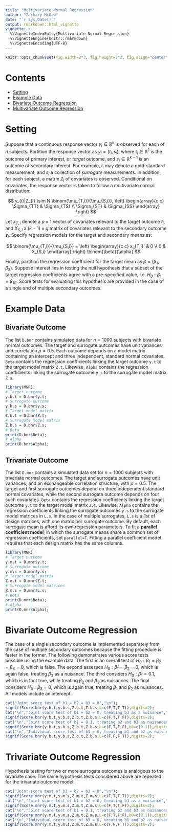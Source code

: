 ```yaml
---
title: "Multivariate Normal Regression"
author: "Zachary McCaw"
date: "`r Sys.Date()`"
output: rmarkdown::html_vignette
vignette: >
  %\VignetteIndexEntry{Multivariate Normal Regression}
  %\VignetteEngine{knitr::rmarkdown}
  %\VignetteEncoding{UTF-8}
---
```


```r
knitr::opts_chunk$set(fig.width=2*3, fig.height=2*2, fig.align="center", fig.path='Figs/',echo=T, warning=F, message=F, cache=T, results='hold');
```

# Contents

* [Setting](#setting)
* [Example Data](#example-data)
* [Bivariate Outcome Regression](#bivariate-outcome-regression)
* [Multivariate Outcome Regression](#multivariate-outcome-regression)

# Setting

Suppose that a continuous response vector $y_{i}\in\mathbb{R}^{k}$ is observed for each of $n$ subjects. Partition the response vector as $y_{i} = (t_{i},s_{i})$, where $t_{i}\in\mathbb{R}^{1}$ is the outcome of primary interest, or *target* outcome, and $s_{i}\in\mathbb{R}^{k-1}$ is an outcome of secondary interest. For example, $t_{i}$ may denote a gold-standard measurement, and $s_{i}$ a collection of *surrogate* measurements. In addition, for each subject, a matrix $Z_{i}$ of covariates is observed. Conditional on covariates, the response vector is taken to follow a multivariate normal distribution:

$$
y_{i}|Z_{i} \sim N \binom{\mu_{T,i}}{\mu_{S,i}}, \left(
\begin{array}{c c}
\Sigma_{TT} & \Sigma_{TS} \\
\Sigma_{ST} & \Sigma_{SS}
\end{array}
\right)
$$

Let $x_{T,i}$ denote a $p \times 1$ vector of covariates relevant to the target outcome $t_{i}$, and $X_{S,i}$ a $(k-1) \times q$ matrix of covariates relevant to the secondary outcome $s_{i}$. Specify regression models for the target and secondary means as:

$$
\binom{\mu_{T,i}}{\mu_{S,i}} = \left(
\begin{array}{c c}
x_{T,i}' & 0 \\
0 & X_{S,i}
\end{array}
\right)
\binom{\beta}{\alpha}
$$

Finally, partition the regression coefficient for the target mean as $\beta = (\beta_{1},\beta_{2})$. Suppose interest lies in testing the null hypothesis that a subset of the target regression coefficients agree with a pre-specified value, i.e. $H_{0}:\beta_{1} = \beta_{10}$. Score tests for evaluating this hypothesis are provided in the case of a single and of multiple secondary outcomes. 

# Example Data
## Bivariate Outcome
The list `D.bnr` contains simulated data for $n=1000$ subjects with bivariate normal outcomes. The target and surrogate outcomes have unit variances and correlation $\rho=0.5$. Each outcome depends on a model matrix containing an intercept and three independent, standard normal covariates. `Beta` contains the regression coefficients linking the target outcome `y.t` to the target model matrix `Z.t`. Likewise, `Alpha` contains the regression coefficients linking the surrogate outcome `y.s` to the surrogate model matrix `Z.s`.

```r
library(MNR);
# Target outcome
y.b.t = D.bnr$y.t;
# Surrogate outcome
y.b.s = D.bnr$y.s;
# Target model matrix
Z.b.t = D.bnr$Z.t;
# Surrogate model matrix
Z.b.s = D.bnr$Z.s;
# Beta
print(D.bnr$Beta);
# Alpha
print(D.bnr$Alpha);
```
## Trivariate Outcome
The list `D.mnr` contains a simulated data set for $n=1000$ subjects with trivariate normal outcomes. The target and surrogate outcomes have unit variances, and an exchangeable correlation structure, with $\rho=0.5$. The target and first surrogate outcomes depend on three independent standard normal covariates, while the second surrogate outcome depends on four such covariates. `Beta` contains the regression coefficients linking the target outcome `y.t` to the target model matrix `Z.t`. Likewise, `Alpha` contains the regression coefficients linking the surrogate outcomes `y.s` to the surrogate model matrices in `L.s`. In the case of multiple surrogates, `L.s` is a *list* of design matrices, with one matrix per surrogate outcome. By default, each surrogate mean is afford its own regression parameters. To fit a **parallel coefficient model**, in which the surrogate means share a common set of regression coefficients, set `parallel=T`. Fitting a parallel coefficient model requires that each design matrix has the same columns. 

```r
library(MNR);
# Target outcome
y.m.t = D.mnr$y.t;
# Surrogate outcome
y.m.s = D.mnr$y.s;
# Target model matrix
Z.m.t = D.mnr$Z.t;
# Surrogate model matrices
Z.m.s = D.mnr$L.s;
# Beta
print(D.mnr$Beta);
# Alpha
print(D.mnr$Alpha);
```

# Bivariate Outcome Regression
The case of a single secondary outcome is implemented separately from the case of multiple secondary outcomes because the fitting procedure is faster in the former. The following demonstrates various score tests possible using the example data. The first is an overall test of $H_{0}:\beta_{1}=\beta_{2}=\beta_{3}=0$, which is false. The second assesses $H_{0}:\beta_{1}=\beta_{2}=0$, which is again false, treating $\beta_{3}$ as a nuisance. The third considers $H_{0}:\beta_{1}=0.1$, which is in fact true, while treating $\beta_{2}$ and $\beta_{3}$ as nuisances. The final considers $H_{0}:\beta_{3}=0$, which is again true, treating $\beta_{1}$ and $\beta_{2}$ as nuisances. All models include an intercept. 

```r
cat("Joint score test of b1 = b2 = b3 = 0","\n");
signif(Score.bnr(y.b.t,y.b.s,Z.b.t,Z.b.s,L=c(F,T,T,T)),digits=2);
cat("\n","Joint score test of b1 = b2 = 0, treating b3 as a nuisance","\n");
signif(Score.bnr(y.b.t,y.b.s,Z.b.t,Z.b.s,L=c(F,T,T,F)),digits=2);
cat("\n","Joint score test of b1 = 0.1, treating b2 and b3 as nuisances","\n");
signif(Score.bnr(y.b.t,y.b.s,Z.b.t,Z.b.s,L=c(F,T,F,F),b0=c(0.1)),digits=2);
cat("\n","Individual score test of b3 = 0, treating b1 and b2 as nuisances","\n");
signif(Score.bnr(y.b.t,y.b.s,Z.b.t,Z.b.s,L=c(F,F,F,T)),digits=2);
```

# Trivariate Outcome Regression
Hypothesis testing for two or more surrogate outcomes is analogous to the bivariate case. The same hypothesis tests considered above are repeated for the trivariate outcome model. 

```r
cat("Joint score test of b1 = b2 = b3 = 0","\n");
signif(Score.mnr(y.m.t,y.m.s,Z.m.t,Z.m.s,L=c(F,T,T,T)),digits=2);
cat("\n","Joint score test of b1 = b2 = 0, treating b3 as a nuisance","\n");
signif(Score.mnr(y.m.t,y.m.s,Z.m.t,Z.m.s,L=c(F,T,T,F)),digits=2);
cat("\n","Joint score test of b1 = 0.1, treating b2 and b3 as nuisances","\n");
signif(Score.mnr(y.m.t,y.m.s,Z.m.t,Z.m.s,L=c(F,T,F,F),b0=c(0.1)),digits=2);
cat("\n","Individual score test of b3 = 0, treating b1 and b2 as nuisances","\n");
signif(Score.mnr(y.m.t,y.m.s,Z.m.t,Z.m.s,L=c(F,F,F,T)),digits=2);
```